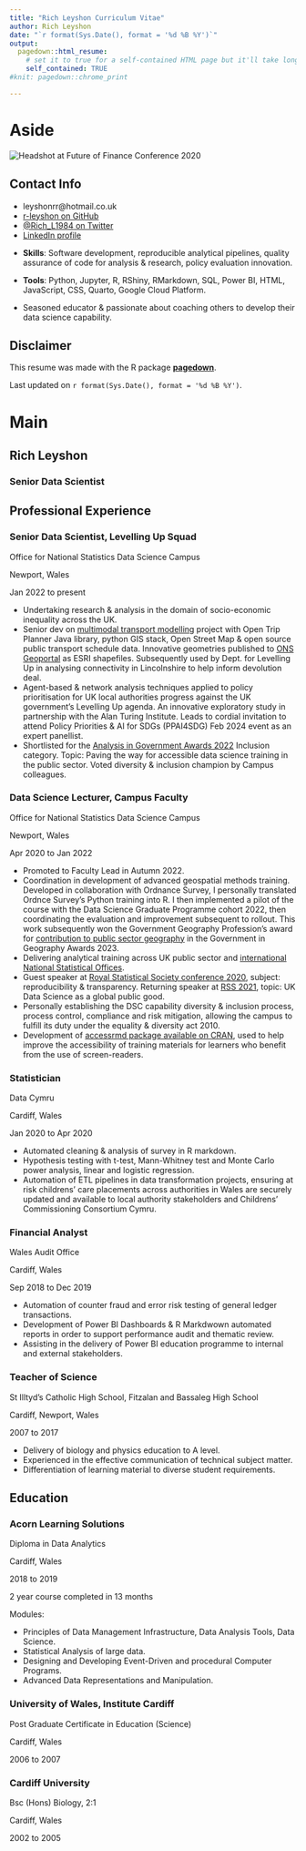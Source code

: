 ```yaml
---
title: "Rich Leyshon Curriculum Vitae"
author: Rich Leyshon
date: "`r format(Sys.Date(), format = '%d %B %Y')`"
output:
  pagedown::html_resume:
    # set it to true for a self-contained HTML page but it'll take longer to render
    self_contained: TRUE
#knit: pagedown::chrome_print

---
```


Aside
====================================


<img src="./www/fin-conf-2020-bw.jpg" alt="Headshot at Future of Finance Conference 2020"/>


Contact Info {#contact}
--------------------------------------------------------------------------------
<div>
- <i class="fa fa-envelope"></i> leyshonrr@hotmail.co.uk
- <i class="fab fa-github-square"></i> [r-leyshon on GitHub](https://github.com/r-leyshon)
- <i class="fab fa-twitter-square"></i> [@Rich_L1984 on Twitter](https://twitter.com/Rich_L1984)
- <i class="fab fa-linkedin"></i> [LinkedIn profile](https://www.linkedin.com/in/richard-leyshon-316121163/)
<br>
</div>


- **Skills**: Software development, reproducible analytical pipelines, quality assurance of code for analysis & research, policy evaluation innovation.

- **Tools**: Python, Jupyter, R, RShiny, RMarkdown, SQL, Power BI, HTML, JavaScript, CSS,
Quarto, Google Cloud Platform.

- Seasoned educator & passionate about coaching others to develop their data science capability.


Disclaimer {#disclaimer}
--------------------------------------------------------------------------------

This resume was made with the R package [**pagedown**](https://github.com/rstudio/pagedown).

Last updated on `r format(Sys.Date(), format = '%d %B %Y')`.



Main
================================================================================

Rich Leyshon {#title}
--------------------------------------------------------------------------------

### Senior Data Scientist


Professional Experience {data-icon=suitcase data-concise=true}
--------------------------------------------------------------------------------

### Senior Data Scientist, Levelling Up Squad

Office for National Statistics Data Science Campus

Newport, Wales

Jan 2022 to present

- Undertaking research & analysis in the domain of socio-economic inequality across the UK.
- Senior dev on [multimodal transport modelling](https://datasciencecampus.ons.gov.uk/using-open-data-to-understand-hyperlocal-differences-in-uk-public-transport-availability/) project with Open Trip Planner Java library, python GIS stack, Open Street Map & open source public transport schedule data. Innovative geometries published to [ONS Geoportal](https://geoportal.statistics.gov.uk/search?q=isochrones) as ESRI shapefiles. Subsequently used by Dept. for Levelling Up in analysing connectivity in Lincolnshire to help inform devolution deal.
- Agent-based & network analysis techniques applied to policy prioritisation for UK local authorities progress against the UK government's Levelling Up agenda. An innovative exploratory study in partnership with the Alan Turing Institute. Leads to cordial invitation to attend Policy Priorities & AI for SDGs (PPAI4SDG) Feb 2024 event as an expert panellist.
- Shortlisted for the [Analysis in Government Awards 2022](https://analysisfunction.civilservice.gov.uk/news/analysis-in-government-awards-2022-shortlist/) Inclusion category. Topic: Paving the way for accessible data science training in the public sector. Voted diversity & inclusion champion by Campus colleagues.

### Data Science Lecturer, Campus Faculty

Office for National Statistics Data Science Campus

Newport, Wales

Apr 2020 to Jan 2022

- Promoted to Faculty Lead in Autumn 2022.
- Coordination in development of advanced geospatial methods training. Developed in collaboration with Ordnance Survey, I personally translated Ordnce Survey's Python training into R. I then implemented a pilot of the course with the Data Science Graduate Programme cohort 2022, then coordinating the evaluation and improvement subsequent to rollout. This work subsequently won the Government Geography Profession's award for [contribution to public sector geography](https://twitter.com/GovGeo/status/1658156885676109832) in the Government in Geography Awards 2023. 
- Delivering analytical training across UK public sector and [international National Statistical Offices](https://datasciencecampus.ons.gov.uk/taking-reproducible-analytical-pipelines-on-a-virtual-tour-first-stop-the-caribbean/).
- Guest speaker at [Royal Statistical Society conference 2020](https://rss.org.uk/RSS/media/File-library/Conference/Programme-for-RSS-2020-Online-conference.pdf), subject: reproducibility & transparency. Returning speaker at [RSS 2021](https://rss.org.uk/news-publication/news-publications/2021/general-news/conference-2021-uk-data-science-as-a-global-public/), topic: UK Data Science as a global public good.
- Personally establishing the DSC capability diversity & inclusion process, process control, compliance and risk mitigation, allowing the campus to fulfill its duty under the equality & diversity act 2010.
- Development of [accessrmd package available on CRAN](https://cran.r-project.org/package=accessrmd), used to help improve the accessibility of training materials for learners who benefit from the use of screen-readers.

### Statistician  

Data Cymru  

Cardiff, Wales

Jan 2020 to Apr 2020

- Automated cleaning & analysis of survey in R markdown.
- Hypothesis testing with t-test, Mann-Whitney test and Monte Carlo power
analysis, linear and logistic regression.
- Automation of ETL pipelines in data transformation projects, ensuring at risk childrens' care placements across authorities in Wales are securely updated and available to local authority stakeholders and Childrens' Commissioning Consortium Cymru.

### Financial Analyst

Wales Audit Office  

Cardiff, Wales  

Sep 2018 to Dec 2019

- Automation of counter fraud and error risk testing of general ledger
transactions.
- Development of Power BI Dashboards & R Markdwown automated reports in order to support performance audit and thematic review.
- Assisting in the delivery of Power BI education programme to internal and external stakeholders.

### Teacher of Science  

St Illtyd's Catholic High School, Fitzalan and Bassaleg High School  

Cardiff, Newport,  Wales

2007 to 2017

- Delivery of biology and physics education to A level.
- Experienced in the effective communication of technical subject matter.
- Differentiation of learning material to diverse student requirements.







Education {data-icon=graduation-cap data-concise=true}
--------------------------------------------------------------------------------

### Acorn Learning Solutions
Diploma in Data Analytics

Cardiff, Wales

2018 to 2019

2 year course completed in 13 months

Modules: 

- Principles of Data Management Infrastructure, Data Analysis Tools, Data Science.
- Statistical Analysis of large data.
- Designing and Developing Event-Driven and procedural Computer Programs.
- Advanced Data Representations and Manipulation.

### University of Wales, Institute Cardiff
Post Graduate Certificate in Education (Science)

Cardiff, Wales

2006 to 2007

### Cardiff University
Bsc (Hons) Biology, 2:1

Cardiff, Wales

2002 to 2005
